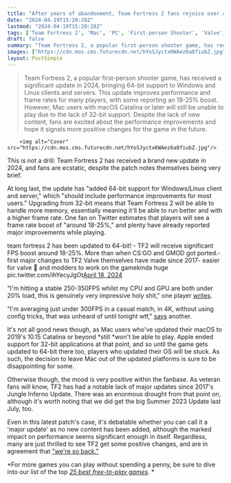 ```yaml
---
title: "After years of abandonment, Team Fortress 2 fans rejoice over a patch that grants 25% extra FPS"
date: "2024-04-19T15:20:28Z"
lastmod: "2024-04-19T15:20:28Z"
tags: ['Team Fortress 2', 'Mac', 'PC', 'First-person Shooter', 'Valve', 'Free-to-play', '2023 Summer Update', '2017 Jungle Inferno Update']
draft: false
summary: "Team Fortress 2, a popular first-person shooter game, has received a significant update in 2024, bringing 64-bit support to Windows and Linux clients and servers. This update improves performance and frame rates for many players, with some reporting an 18-25% boost. However, Mac users with macOS Catalina or later will still be unable to play due to the lack of 32-bit support. Despite the lack of new content, fans are excited about the performance improvements and hope it signals more positive changes for the game in the future."
images: ["https://cdn.mos.cms.futurecdn.net/hYoSJyctxKWAez6a8fiubZ.jpg"]
layout: PostSimple
---
```

> Team Fortress 2, a popular first-person shooter game, has received a significant update in 2024, bringing 64-bit support to Windows and Linux clients and servers. This update improves performance and frame rates for many players, with some reporting an 18-25% boost. However, Mac users with macOS Catalina or later will still be unable to play due to the lack of 32-bit support. Despite the lack of new content, fans are excited about the performance improvements and hope it signals more positive changes for the game in the future.


        <img alt="Cover" src="https://cdn.mos.cms.futurecdn.net/hYoSJyctxKWAez6a8fiubZ.jpg"/>
        
This is not a drill: Team Fortress 2 has received a brand new update in 2024, and fans are ecstatic, despite the patch notes themselves being very brief. 

At long last, the update has "added 64-bit support for Windows/Linux client and server," which "should include performance improvements for most users." Upgrading from 32-bit means that Team Fortress 2 will be able to handle more memory, essentially meaning it'll be able to run better and with a higher frame rate. One fan on Twitter estimates that players will see a frame rate boost of "around 18-25%," and plenty have already reported major improvements while playing.

team fortress 2 has been updated to 64-bit! - TF2 will receive significant FPS boost around 18-25%. More than when CS:GO and GMOD got ported.- first major changes to TF2 Valve themselves have made since 2017- easier for valve 🤞 and modders to work on the gamekinda huge pic.twitter.com/ihYecyJgOt[April 18, 2024](https://twitter.com/heavyfortres/status/1781104136538231196)

"I'm hitting a stable 250-350FPS whilst my CPU and GPU are both under 20% load, this is genuinely very impressive holy shit," one player [<u>writes</u>](https://x.com/PyroJoe/status/1781110801618628692).

"I'm averaging just under 300FPS in a casual match, in 4K, without using config tricks, that was unheard of until tonight wtf," [<u>says</u>](https://x.com/SirDuck74/status/1781105267716792811) another. 

It's not all good news though, as Mac users who've updated their macOS to 2019's 10.15 Catalina or beyond *still *won't be able to play. Apple ended support for 32-bit applications at that point, and so until the game gets updated to 64-bit there too, players who updated their OS will be stuck. As such, the decision to leave Mac out of the updated platforms is sure to be disappointing for some. 

Otherwise though, the mood is very positive within the fanbase. As veteran fans will know, TF2 has had a notable lack of major updates since 2017's Jungle Inferno Update. There was an enormous drought from that point on, although it's worth noting that we did get the big Summer 2023 Update last July, too. 

Even in this latest patch's case, it's debatable whether you can call it a 'major update' as no new content has been added, although the marked impact on performance seems significant enough in itself. Regardless, many are just thrilled to see TF2 get some positive changes, and are in agreement that [<u>"we're so back."</u>](https://twitter.com/wolfdogmax/status/1781279066651247016?t=6pQa0zBZHKtLL9iR-ZlBTg&s=19)

*For more games you can play without spending a penny, be sure to dive into our list of the top *[<u><em>25 best free-to-play games</em></u>](https://www.gamesradar.com/best-free-games-play-right-now/)*. *
        